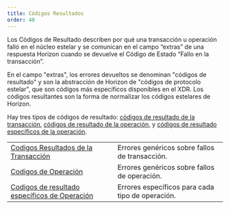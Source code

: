 ```yaml
---
title: Códigos Resultados
order: 40
---
```



Los Códigos de Resultado describen por qué una transacción u operación falló en el núcleo estelar y se comunican en el campo “extras” de una respuesta Horizon cuando se devuelve el Código de Estado “Fallo en la transacción”.

En el campo "extras", los errores devueltos se denominan "códigos de resultado" y son la abstracción de Horizon de "códigos de protocolo estelar", que son códigos más específicos disponibles en el XDR. Los códigos resultantes son la forma de normalizar los códigos estelares de Horizon.

Hay tres tipos de códigos de resultado: [códigos de resultado de la transacción](./transactions.mdx), [códigos de resultado de la operación](./operations.mdx), y [códigos de resultado específicos de la operación](./operation-specific/README.mdx).

<MethodTable title="Result Code Types">

|                                                                                  |                                                  |
| -------------------------------------------------------------------------------- | ------------------------------------------------ |
| [Codigos Resultados de la Transacción](./transactions.mdx)                       | Errores genéricos sobre fallos de transacción.   |
| [Codigos de Operación](./operations.mdx)                                         | Errores genéricos sobre fallos de operación.     |
| [Codigos de resultado específicos de Operación](./operation-specific/README.mdx) | Errores específicos para cada tipo de operación. |

</MethodTable>
